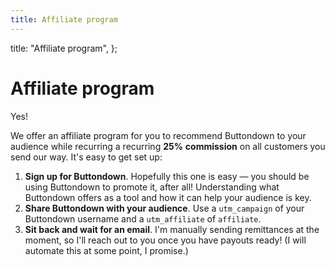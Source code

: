 ```yaml
---
title: Affiliate program
---
```



  title: "Affiliate program",
};

# Affiliate program

Yes!

We offer an affiliate program for you to recommend Buttondown to your audience while recurring a recurring **25%** **commission** on all customers you send our way. It's easy to get set up:

1. **Sign up for Buttondown**. Hopefully this one is easy — you should be using Buttondown to promote it, after all! Understanding what Buttondown offers as a tool and how it can help your audience is key.
2. **Share Buttondown with your audience**. Use a `utm_campaign` of your Buttondown username and a `utm_affiliate` of `affiliate`.
3. **Sit back and wait for an email**. I'm manually sending remittances at the moment, so I'll reach out to you once you have payouts ready! (I will automate this at some point, I promise.)

